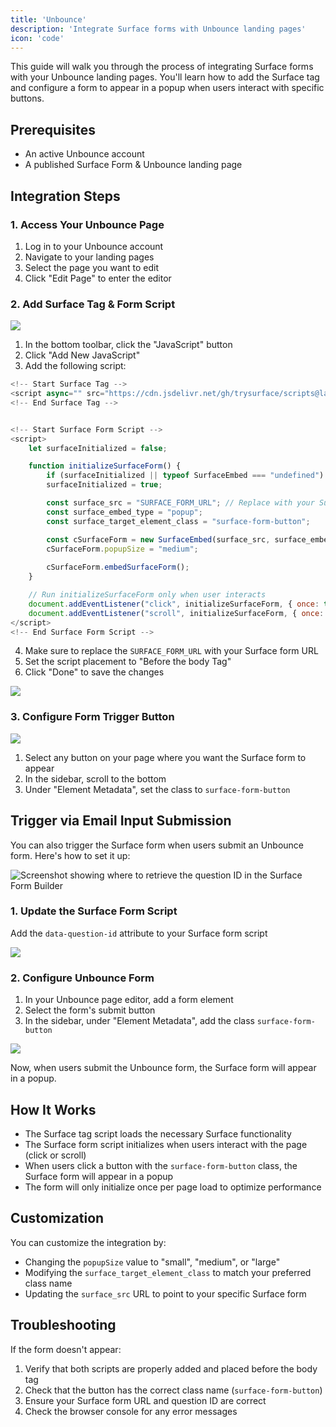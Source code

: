 ```yaml
---
title: 'Unbounce'
description: 'Integrate Surface forms with Unbounce landing pages'
icon: 'code'
---
```


This guide will walk you through the process of integrating Surface forms with your Unbounce landing pages. You'll learn how to add the Surface tag and configure a form to appear in a popup when users interact with specific buttons.

## Prerequisites

- An active Unbounce account
- A published Surface Form & Unbounce landing page

## Integration Steps

### 1. Access Your Unbounce Page

1. Log in to your Unbounce account
2. Navigate to your landing pages
3. Select the page you want to edit
4. Click "Edit Page" to enter the editor

### 2. Add Surface Tag & Form Script

<Frame>
    <img src="/images/integrations/unbounce/1.png" />
</Frame>

1. In the bottom toolbar, click the "JavaScript" button
2. Click "Add New JavaScript"
3. Add the following script:

```javascript
<!-- Start Surface Tag -->
<script async="" src="https://cdn.jsdelivr.net/gh/trysurface/scripts@latest/surface_tag.js"></script>
<!-- End Surface Tag -->


<!-- Start Surface Form Script -->
<script>
    let surfaceInitialized = false;

    function initializeSurfaceForm() {
        if (surfaceInitialized || typeof SurfaceEmbed === "undefined") return;
        surfaceInitialized = true;

        const surface_src = "SURFACE_FORM_URL"; // Replace with your Surface form URL
        const surface_embed_type = "popup";
        const surface_target_element_class = "surface-form-button";

        const cSurfaceForm = new SurfaceEmbed(surface_src, surface_embed_type, surface_target_element_class);
        cSurfaceForm.popupSize = "medium";
      
      	cSurfaceForm.embedSurfaceForm();
    }

    // Run initializeSurfaceForm only when user interacts
    document.addEventListener("click", initializeSurfaceForm, { once: true });
    document.addEventListener("scroll", initializeSurfaceForm, { once: true });
</script>
<!-- End Surface Form Script -->

```
4. Make sure to replace the `SURFACE_FORM_URL` with your Surface form URL
5. Set the script placement to "Before the body Tag"
6. Click "Done" to save the changes

<Frame caption="This is how your script should look like">
    <img src="/images/integrations/unbounce/2.png" />
</Frame>

### 3. Configure Form Trigger Button

<Frame>
    <img src="/images/integrations/unbounce/3.png" />
</Frame>

1. Select any button on your page where you want the Surface form to appear
2. In the sidebar, scroll to the bottom
3. Under "Element Metadata", set the class to `surface-form-button`

## Trigger via Email Input Submission

You can also trigger the Surface form when users submit an Unbounce form. Here's how to set it up:

<Accordion title="Click to see where to find the question ID in the Surface Form Builder">
    <img className="block" src="/images/embed/question_id.png" alt="Screenshot showing where to retrieve the question ID in the Surface Form Builder" />
</Accordion>

### 1. Update the Surface Form Script

Add the `data-question-id` attribute to your Surface form script
<Frame>
    <img src="/images/integrations/unbounce/2.png" />
</Frame>

### 2. Configure Unbounce Form

1. In your Unbounce page editor, add a form element
2. Select the form's submit button
3. In the sidebar, under "Element Metadata", add the class `surface-form-button`

<Frame>
    <img src="/images/integrations/unbounce/3.png" />
</Frame>

Now, when users submit the Unbounce form, the Surface form will appear in a popup.

## How It Works

- The Surface tag script loads the necessary Surface functionality
- The Surface form script initializes when users interact with the page (click or scroll)
- When users click a button with the `surface-form-button` class, the Surface form will appear in a popup
- The form will only initialize once per page load to optimize performance

## Customization

You can customize the integration by:

- Changing the `popupSize` value to "small", "medium", or "large"
- Modifying the `surface_target_element_class` to match your preferred class name
- Updating the `surface_src` URL to point to your specific Surface form

## Troubleshooting

If the form doesn't appear:

1. Verify that both scripts are properly added and placed before the body tag
2. Check that the button has the correct class name (`surface-form-button`)
3. Ensure your Surface form URL and question ID are correct
4. Check the browser console for any error messages
